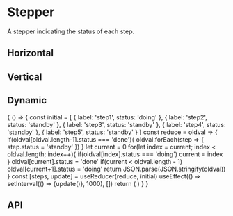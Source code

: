

<Meta title="Stepper/Stepper" component={Stepper}/>

# Stepper

A stepper indicating the status of each step.

## Horizontal

<Preview>
  <Story name="Horizontal">
    <Grid container>
      <Grid item xs={12}>
        <Stepper steps={
          [
            {
              label: 'step1',
              status: 'done'
            },
            {
              label: 'step2',
              status: 'error'
            },
            {
              label: 'step3',
              status: 'doing'
            }
          ]
        }
        />
      </Grid>
    </Grid>
  </Story>
</Preview>

## Vertical

<Preview>
  <Story name="Vertical">
    <Grid container>
      <Grid item xs={12}>
        <Stepper
          orientation={'vertical'}
          steps={
            [
              {
                label: 'step1',
                status: 'done'
              },
              {
                label: 'step2',
                status: 'error'
              },
              {
                label: 'step3',
                status: 'doing'
              }
            ]
          }
        />
      </Grid>
    </Grid>
  </Story>
</Preview>

## Dynamic

<Preview>
  <Story name="Dynamic">
    {
      () => {
        const initial = [
          {
            label: 'step1',
            status: 'doing'
          },
          {
            label: 'step2',
            status: 'standby'
          },
          {
            label: 'step3',
            status: 'standby'
          },
          {
            label: 'step4',
            status: 'standby'
          },
          {
            label: 'step5',
            status: 'standby'
          }
        ]
        const reduce = oldval => {
          if(oldval[oldval.length-1].status === 'done'){
            oldval.forEach(step => {
              step.status = 'standby'
            })
          }
          let current = 0
          for(let index = current; index < oldval.length; index++){
            if(oldval[index].status === 'doing') current = index
          }
          oldval[current].status = 'done'
          if(current < oldval.length - 1) oldval[current+1].status = 'doing'
          return JSON.parse(JSON.stringify(oldval))
        }
        const [steps, update] = useReducer(reduce, initial)
        useEffect(() => setInterval(() => {update()}, 1000), [])
        return (
          <Grid container>
            <Grid item>
              <Stepper
                orientation={'vertical'}
                steps={steps}
              />
            </Grid>
          </Grid>
        )
      }
    }
  </Story>
</Preview>

## API

<Props of={Stepper}/>
